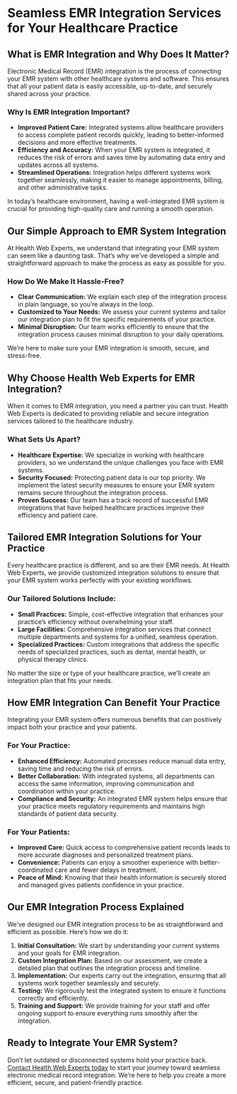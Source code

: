 # Seamless EMR Integration Services for Your Healthcare Practice

## What is EMR Integration and Why Does It Matter?

Electronic Medical Record (EMR) integration is the process of connecting your EMR system with other healthcare systems and software. This ensures that all your patient data is easily accessible, up-to-date, and securely shared across your practice.

### Why Is EMR Integration Important?

- **Improved Patient Care:** Integrated systems allow healthcare providers to access complete patient records quickly, leading to better-informed decisions and more effective treatments.
- **Efficiency and Accuracy:** When your EMR system is integrated, it reduces the risk of errors and saves time by automating data entry and updates across all systems.
- **Streamlined Operations:** Integration helps different systems work together seamlessly, making it easier to manage appointments, billing, and other administrative tasks.

In today’s healthcare environment, having a well-integrated EMR system is crucial for providing high-quality care and running a smooth operation.

## Our Simple Approach to EMR System Integration

At Health Web Experts, we understand that integrating your EMR system can seem like a daunting task. That’s why we’ve developed a simple and straightforward approach to make the process as easy as possible for you.

### How Do We Make It Hassle-Free?

- **Clear Communication:** We explain each step of the integration process in plain language, so you’re always in the loop.
- **Customized to Your Needs:** We assess your current systems and tailor our integration plan to fit the specific requirements of your practice.
- **Minimal Disruption:** Our team works efficiently to ensure that the integration process causes minimal disruption to your daily operations.

We’re here to make sure your EMR integration is smooth, secure, and stress-free.

## Why Choose Health Web Experts for EMR Integration?

When it comes to EMR integration, you need a partner you can trust. Health Web Experts is dedicated to providing reliable and secure integration services tailored to the healthcare industry.

### What Sets Us Apart?

- **Healthcare Expertise:** We specialize in working with healthcare providers, so we understand the unique challenges you face with EMR systems.
- **Security Focused:** Protecting patient data is our top priority. We implement the latest security measures to ensure your EMR system remains secure throughout the integration process.
- **Proven Success:** Our team has a track record of successful EMR integrations that have helped healthcare practices improve their efficiency and patient care.

## Tailored EMR Integration Solutions for Your Practice

Every healthcare practice is different, and so are their EMR needs. At Health Web Experts, we provide customized integration solutions to ensure that your EMR system works perfectly with your existing workflows.

### Our Tailored Solutions Include:

- **Small Practices:** Simple, cost-effective integration that enhances your practice’s efficiency without overwhelming your staff.
- **Large Facilities:** Comprehensive integration services that connect multiple departments and systems for a unified, seamless operation.
- **Specialized Practices:** Custom integrations that address the specific needs of specialized practices, such as dental, mental health, or physical therapy clinics.

No matter the size or type of your healthcare practice, we’ll create an integration plan that fits your needs.

## How EMR Integration Can Benefit Your Practice

Integrating your EMR system offers numerous benefits that can positively impact both your practice and your patients.

### For Your Practice:

- **Enhanced Efficiency:** Automated processes reduce manual data entry, saving time and reducing the risk of errors.
- **Better Collaboration:** With integrated systems, all departments can access the same information, improving communication and coordination within your practice.
- **Compliance and Security:** An integrated EMR system helps ensure that your practice meets regulatory requirements and maintains high standards of patient data security.

### For Your Patients:

- **Improved Care:** Quick access to comprehensive patient records leads to more accurate diagnoses and personalized treatment plans.
- **Convenience:** Patients can enjoy a smoother experience with better-coordinated care and fewer delays in treatment.
- **Peace of Mind:** Knowing that their health information is securely stored and managed gives patients confidence in your practice.

## Our EMR Integration Process Explained

We’ve designed our EMR integration process to be as straightforward and efficient as possible. Here’s how we do it:

1. **Initial Consultation:** We start by understanding your current systems and your goals for EMR integration.
2. **Custom Integration Plan:** Based on our assessment, we create a detailed plan that outlines the integration process and timeline.
3. **Implementation:** Our experts carry out the integration, ensuring that all systems work together seamlessly and securely.
4. **Testing:** We rigorously test the integrated system to ensure it functions correctly and efficiently.
5. **Training and Support:** We provide training for your staff and offer ongoing support to ensure everything runs smoothly after the integration.

## Ready to Integrate Your EMR System?

Don’t let outdated or disconnected systems hold your practice back. [Contact Health Web Experts today](#) to start your journey toward seamless electronic medical record integration. We’re here to help you create a more efficient, secure, and patient-friendly practice.
